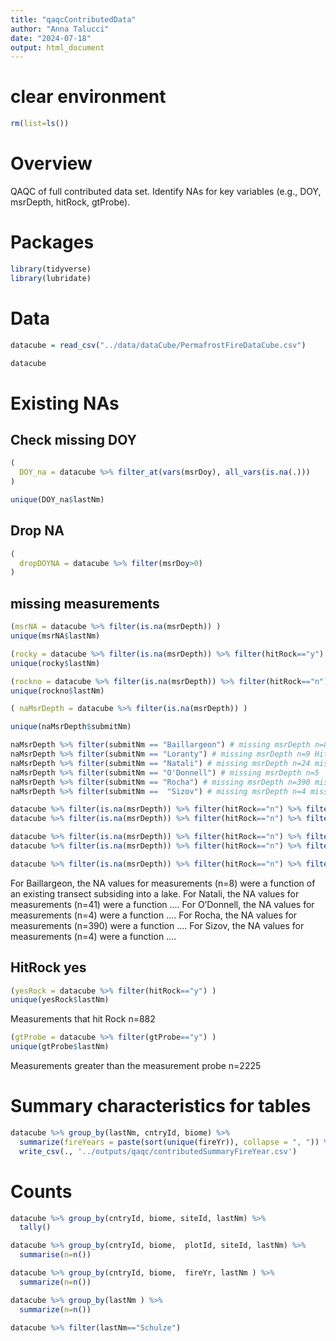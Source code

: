 ```yaml
---
title: "qaqcContributedData"
author: "Anna Talucci"
date: "2024-07-18"
output: html_document
---
```


# clear environment
```r
rm(list=ls())
```

# Overview
QAQC of full contributed data set. Identify NAs for key variables (e.g., DOY, msrDepth, hitRock, gtProbe).


# Packages

```r
library(tidyverse)
library(lubridate)
```

# Data

```r
datacube = read_csv("../data/dataCube/PermafrostFireDataCube.csv")
```

```r
datacube
```


# Existing NAs

## Check missing DOY

```r
( 
  DOY_na = datacube %>% filter_at(vars(msrDoy), all_vars(is.na(.))) 
)

unique(DOY_na$lastNm)
```

## Drop NA
```r
(
  dropDOYNA = datacube %>% filter(msrDoy>0)
)
```

## missing measurements
```r
(msrNA = datacube %>% filter(is.na(msrDepth)) )
unique(msrNA$lastNm)
```
```r
(rocky = datacube %>% filter(is.na(msrDepth)) %>% filter(hitRock=="y") )
unique(rocky$lastNm)
```

```r
(rockno = datacube %>% filter(is.na(msrDepth)) %>% filter(hitRock=="n") )
unique(rockno$lastNm)
```
```r
( naMsrDepth = datacube %>% filter(is.na(msrDepth)) )
```
```r
unique(naMsrDepth$submitNm)
```

```r
naMsrDepth %>% filter(submitNm == "Baillargeon") # missing msrDepth n=8 inundation
naMsrDepth %>% filter(submitNm == "Loranty") # missing msrDepth n=9 Hit rock
naMsrDepth %>% filter(submitNm == "Natali") # missing msrDepth n=24 missing in submitted data
naMsrDepth %>% filter(submitNm == "O'Donnell") # missing msrDepth n=5
naMsrDepth %>% filter(submitNm == "Rocha") # missing msrDepth n=390 missing in submitted data
naMsrDepth %>% filter(submitNm ==  "Sizov") # missing msrDepth n=4 missing in submitted data
```


```r
datacube %>% filter(is.na(msrDepth)) %>% filter(hitRock=="n") %>% filter(submitNm=="Baillargeon")
datacube %>% filter(is.na(msrDepth)) %>% filter(hitRock=="n") %>% filter(submitNm=="Natali")

datacube %>% filter(is.na(msrDepth)) %>% filter(hitRock=="n") %>% filter(submitNm=="O'Donnell")
datacube %>% filter(is.na(msrDepth)) %>% filter(hitRock=="n") %>% filter(submitNm=="Rocha")

datacube %>% filter(is.na(msrDepth)) %>% filter(hitRock=="n") %>% filter(submitNm=="Sizov")
```
For Baillargeon, the NA values for measurements (n=8) were a function of an existing transect subsiding into a lake.
For Natali, the NA values for measurements (n=41) were a function ....
For O'Donnell, the NA values for measurements (n=4) were a function ....
For Rocha, the NA values for measurements (n=390) were a function ....
For Sizov, the NA values for measurements (n=4) were a function ....


## HitRock yes 

```r
(yesRock = datacube %>% filter(hitRock=="y") )
unique(yesRock$lastNm)
```
Measurements that hit Rock n=882

```r
(gtProbe = datacube %>% filter(gtProbe=="y") )
unique(gtProbe$lastNm)
```

Measurements greater than the measurement probe n=2225

# Summary characteristics for tables
```r
datacube %>% group_by(lastNm, cntryId, biome) %>%
  summarize(fireYears = paste(sort(unique(fireYr)), collapse = ", ")) %>%
  write_csv(., '../outputs/qaqc/contributedSummaryFireYear.csv')
```

# Counts
```r
datacube %>% group_by(cntryId, biome, siteId, lastNm) %>%
  tally()
```

```r
datacube %>% group_by(cntryId, biome,  plotId, siteId, lastNm) %>%
  summarise(n=n())
```

```r
datacube %>% group_by(cntryId, biome,  fireYr, lastNm ) %>%
  summarize(n=n())
```

```r
datacube %>% group_by(lastNm ) %>%
  summarize(n=n())
```

```r
datacube %>% filter(lastNm=="Schulze")
```
